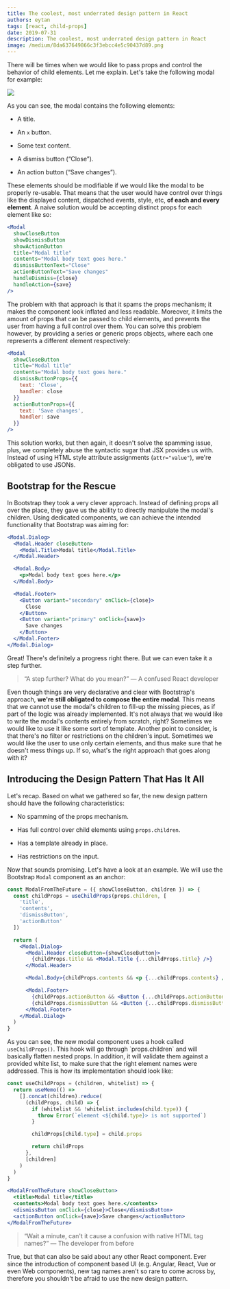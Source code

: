 ```yaml
---
title: The coolest, most underrated design pattern in React
authors: eytan
tags: [react, child-props]
date: 2019-07-31
description: The coolest, most underrated design pattern in React
image: /medium/8da637649866c3f3ebcc4e5c90437d89.png
---
```


There will be times when we would like to pass props and control the behavior of child elements. Let
me explain. Let's take the following modal for example:

![](/medium/f8270eba98b7fce153579c2607ca2eb8.png)

As you can see, the modal contains the following elements:

- A title.
- An `x` button.

- Some text content.
- A dismiss button (“Close”).
- An action button (“Save changes”).

These elements should be modifiable if we would like the modal to be properly re-usable. That means
that the user would have control over things like the displayed content, dispatched events, style,
etc, **of each and every element**. A naive solution would be accepting distinct props for each
element like so:

```jsx
<Modal
  showCloseButton
  showDismissButton
  showActionButton
  title="Modal title"
  contents="Modal body text goes here."
  dismissButtonText="Close"
  actionButtonText="Save changes"
  handleDismiss={close}
  handleAction={save}
/>
```

The problem with that approach is that it spams the props mechanism; it makes the component look
inflated and less readable. Moreover, it limits the amount of props that can be passed to child
elements, and prevents the user from having a full control over them. You can solve this problem
however, by providing a series or generic props objects, where each one represents a different
element respectively:

```jsx
<Modal
  showCloseButton
  title="Modal title"
  contents="Modal body text goes here."
  dismissButtonProps={{
    text: 'Close',
    handler: close
  }}
  actionButtonProps={{
    text: 'Save changes',
    handler: save
  }}
/>
```

This solution works, but then again, it doesn't solve the spamming issue, plus, we completely abuse
the syntactic sugar that JSX provides us with. Instead of using HTML style attribute assignments
(`attr="value"`), we're obligated to use JSONs.

## Bootstrap for the Rescue

In Bootstrap they took a very clever approach. Instead of defining props all over the place, they
gave us the ability to directly manipulate the modal's children. Using dedicated components, we can
achieve the intended functionality that Bootstrap was aiming for:

```jsx
<Modal.Dialog>
  <Modal.Header closeButton>
    <Modal.Title>Modal title</Modal.Title>
  </Modal.Header>

  <Modal.Body>
    <p>Modal body text goes here.</p>
  </Modal.Body>

  <Modal.Footer>
    <Button variant="secondary" onClick={close}>
      Close
    </Button>
    <Button variant="primary" onClick={save}>
      Save changes
    </Button>
  </Modal.Footer>
</Modal.Dialog>
```

Great! There's definitely a progress right there. But we can even take it a step further.

> “A step further? What do you mean?” — A confused React developer

Even though things are very declarative and clear with Bootstrap's approach, **we're still obligated
to compose the entire modal**. This means that we cannot use the modal's children to fill-up the
missing pieces, as if part of the logic was already implemented. It's not always that we would like
to write the modal's contents entirely from scratch, right? Sometimes we would like to use it like
some sort of template. Another point to consider, is that there's no filter or restrictions on the
children's input. Sometimes we would like the user to use only certain elements, and thus make sure
that he doesn't mess things up. If so, what's the right approach that goes along with it?

## Introducing the Design Pattern That Has It All

Let's recap. Based on what we gathered so far, the new design pattern should have the following
characteristics:

- No spamming of the props mechanism.
- Has full control over child elements using `props.children`.

- Has a template already in place.
- Has restrictions on the input.

Now that sounds promising. Let's have a look at an example. We will use the Bootstrap `Modal`
component as an anchor:

```jsx
const ModalFromTheFuture = ({ showCloseButton, children }) => {
  const childProps = useChildProps(props.children, [
    'title',
    'contents',
    'dismissButton',
    'actionButton'
  ])

  return (
    <Modal.Dialog>
      <Modal.Header closeButton={showCloseButton}>
        {childProps.title && <Modal.Title {...childProps.title} />}
      </Modal.Header>

      <Modal.Body>{childProps.contents && <p {...childProps.contents} />}</Modal.Body>

      <Modal.Footer>
        {childProps.actionButton && <Button {...childProps.actionButton} variant="secondary" />}
        {childProps.dismissButton && <Button {...childProps.dismissButton} variant="primary" />}
      </Modal.Footer>
    </Modal.Dialog>
  )
}
```

As you can see, the new modal component uses a hook called `useChildProps()`. This hook will go
through \`props.children\` and will basically flatten nested props. In addition, it will validate
them against a provided white list, to make sure that the right element names were addressed. This
is how its implementation should look like:

```jsx
const useChildProps = (children, whitelist) => {
  return useMemo(() =>
    [].concat(children).reduce(
      (childProps, child) => {
        if (whitelist && !whitelist.includes(child.type)) {
          throw Error(`element <${child.type}> is not supported`)
        }

        childProps[child.type] = child.props

        return childProps
      },
      [children]
    )
  )
}
```

```jsx
<ModalFromTheFuture showCloseButton>
  <title>Modal title</title>
  <contents>Modal body text goes here.</contents>
  <dismissButton onClick={close}>Close</dismissButton>
  <actionButton onClick={save}>Save changes</actionButton>
</ModalFromTheFuture>
```

> “Wait a minute, can't it cause a confusion with native HTML tag names?” — The developer from
> before

True, but that can also be said about any other React component. Ever since the introduction of
component based UI (e.g. Angular, React, Vue or even Web components), new tag names aren't so rare
to come across by, therefore you shouldn't be afraid to use the new design pattern.
